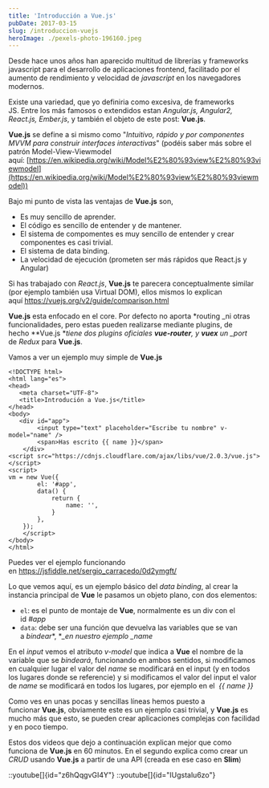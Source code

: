 ```yaml
---
title: 'Introducción a Vue.js'
pubDate: 2017-03-15
slug: /introduccion-vuejs
heroImage: ./pexels-photo-196160.jpeg
---
```


Desde hace unos años han aparecido multitud de librerías y frameworks javascript para el desarrollo de aplicaciones frontend, facilitado por el aumento de rendimiento y velocidad de _javascript_ en los navegadores modernos.

Existe una variedad, que yo definiria como excesiva, de frameworks JS. Entre los más famosos o extendidos estan _Angular.js, Angular2, React.js, Ember.js_, y también el objeto de este post: **Vue.js**.

**Vue.js** se define a si mismo como "_Intuitivo, rápido y por componentes MVVM para construir interfaces interactivas_" (podéis saber más sobre el patrón Model-View-Viewmodel aquí: [https://en.wikipedia.org/wiki/Model%E2%80%93view%E2%80%93viewmodel](https://en.wikipedia.org/wiki/Model%E2%80%93view%E2%80%93viewmodel))

Bajo mi punto de vista las ventajas de **Vue.js** son,

- Es muy sencillo de aprender.
- El código es sencillo de entender y de mantener.
- El sistema de compomentes es muy sencillo de entender y crear componentes es casi trivial.
- El sistema de data binding.
- La velocidad de ejecución (prometen ser más rápidos que React.js y Angular)

Si has trabajado con _React.js_, **Vue.js** te parecera conceptualmente similar (por ejemplo también usa Virtual DOM), ellos mismos lo explican aquí https://vuejs.org/v2/guide/comparison.html

**Vue.js** esta enfocado en el core. Por defecto no aporta *routing _ni otras funcionalidades, pero estas pueden realizarse mediante plugins, de hecho **Vue.js **tiene dos plugins oficiales **vue-router**, y **vuex** un \_port* de *Redux* para **Vue.js**.

Vamos a ver un ejemplo muy simple de **Vue.js**

```
<!DOCTYPE html>
<html lang="es">  
<head>  
   <meta charset="UTF-8">
   <title>Introdución a Vue.js</title>
</head>  
<body>  
   <div id="app">       
        <input type="text" placeholder="Escribe tu nombre" v-model="name" />
        <span>Has escrito {{ name }}</span>
    </div>
<script src="https://cdnjs.cloudflare.com/ajax/libs/vue/2.0.3/vue.js"></script>
<script>
vm = new Vue({
        el: '#app',
        data() {
            return {
                name: '',            
            }
        },
    });
    </script>
</body>  
</html> 
```

Puedes ver el ejemplo funcionando en https://jsfiddle.net/sergio_carracedo/0d2ymgft/

Lo que vemos aquí, es un ejemplo básico del _data binding_, al crear la instancia principal de **Vue** le pasamos un objeto plano, con dos elementos:

- `el`: es el punto de montaje de **Vue**, normalmente es un div con el id *#app*
- `data`: debe ser una función que devuelva las variables que se van a *bindear**, **\_en nuestro ejemplo _name*

En el *input* vemos el atributo *v-model* que indica a **Vue** el nombre de la variable que se *bindeará*, funcionando en ambos sentidos, si modificamos en cualquier lugar el valor del *name* se modificará en el input (y en todos los lugares donde se referencie) y si modificamos el valor del input el valor de *name* se modificará en todos los lugares, por ejemplo en el <span> *{{ name }}* </span>

Como ves en unas pocas y sencillas líneas hemos puesto a funcionar **Vue.js**, obviamente este es un ejemplo casi trivial, y **Vue.js** es mucho más que esto, se pueden crear aplicaciones complejas con facilidad y en poco tiempo.

Estos dos videos que dejo a continuación explican mejor que como funciona de **Vue.js** en 60 minutos. En el segundo explica como crear un _CRUD_ usando **Vue.js** a partir de una API (creada en ese caso en **Slim**)

::youtube[]{id="z6hQqgvGI4Y"}
::youtube[]{id="IUgstalu6zo"}
